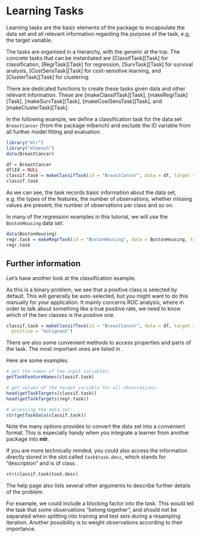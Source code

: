 # Learning Tasks

Learning tasks are the basic elements of the package to encapsulate the
data set and all relevant information regarding the purpose of the
task, e.g, the target variable.

The tasks are organised in a hierarchy, with the generic
\man[Task] at the top.
The concrete tasks that can be instantiated are \man2[ClassifTask][Task] for classification,
\man2[RegrTask][Task] for regression, \man2[SurvTask][Task] for survival
analysis, \man2[CostSensTask][Task] for
cost-sensitive learning, and \man2[ClusterTask][Task] for clustering.

There are dedicated functions to create these tasks given data and other
relevant information. These are \man2[makeClassifTask][Task],
\man2[makeRegrTask][Task],
\man2[makeSurvTask][Task], \man2[makeCostSensTask][Task], and
\man2[makeClusterTask][Task].

In the following example, we define a classification task for the data
set ``BreastCancer`` (from the package mlbench) and exclude the ID
variable from all further model fitting and evaluation.

```r
library("mlr")
library("mlbench")
data(BreastCancer)

df = BreastCancer
df$Id = NULL
classif.task = makeClassifTask(id = "BreastCancer", data = df, target = "Class")
classif.task
```

As we can see, the task records basic information about the data set,
e.g. the types of the features, the number of observations, whether
missing values are present, the number of observations per class and so on.


In many of the regression examples in this tutorial, we will use the ``BostonHousing`` data set:

```r
data(BostonHousing)
regr.task = makeRegrTask(id = "BostonHousing", data = BostonHousing, target = "medv")
regr.task
```

Further information
-------------------

Let's have another look at the classification example.

As this is a binary problem, we see that a positive class is selected
by default. This will generally be auto-selected, but you might
want to do this manually for your application. It mainly concerns ROC analysis, where in order
to talk about something like a true positive rate, we need to know which of the two classes is the positive
one.

```r
classif.task = makeClassifTask(id = "BreastCancer", data = df, target = "Class",
  positive = "malignant")
```

There are also some convenient methods to access properties and parts of the task.
The most important ones are listed in \man[Task].

Here are some examples.


```r
# get the names of the input variables:
getTaskFeatureNames(classif.task)

# get values of the target variable for all observations:
head(getTaskTargets(classif.task))
head(getTaskTargets(regr.task))

# accessing the data set:
str(getTaskData(classif.task))
```

Note the many options \man[getTaskData] provides to convert the data set into a convenient format.
This is especially handy when you integrate a learner from another package into
**mlr**.

If you are more technically minded, you could also access
the information directly stored in the slot called `task$task.desc`,
which stands for "description" and is of class \man[TaskDesc].

```r
str(classif.task$task.desc)
```

The \man[Task] help page also lists several other arguments
to describe further details of the problem.

For example, we could include a blocking factor into the task.
This would tell the task that some observations "belong together", and should
not be separated when splitting into training and test sets during a resampling iteration.
Another possibility is to weight observations according to their importance.

